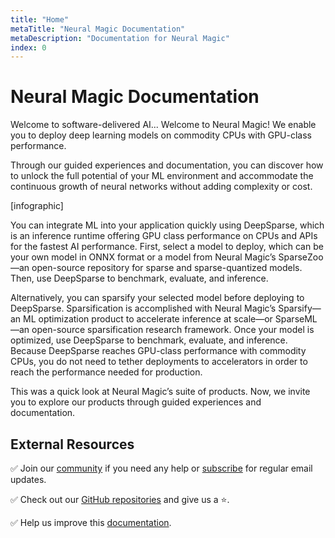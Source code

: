 ```yaml
---
title: "Home"
metaTitle: "Neural Magic Documentation"
metaDescription: "Documentation for Neural Magic"
index: 0
---
```


# Neural Magic Documentation

Welcome to software-delivered AI... Welcome to Neural Magic! We enable you to deploy deep learning models on commodity CPUs with GPU-class performance.

Through our guided experiences and documentation, you can discover how to unlock the full potential of your ML environment and accommodate the continuous growth of neural networks without adding complexity or cost.

[infographic]

You can integrate ML into your application quickly using DeepSparse, which is an inference runtime offering GPU class performance on CPUs and APIs for the fastest AI performance. First, select a model to deploy, which can be your own model in ONNX format or a model from Neural Magic’s SparseZoo&mdash;an open-source repository for sparse and sparse-quantized models. Then, use DeepSparse to benchmark, evaluate, and inference.

Alternatively, you can sparsify your selected model before deploying to DeepSparse. Sparsification is accomplished with Neural Magic’s Sparsify&mdash;an ML optimization product to accelerate inference at scale&mdash;or SparseML&mdash;an open-source sparsification research framework. Once your model is optimized, use DeepSparse to benchmark, evaluate, and inference. Because DeepSparse reaches GPU-class performance with commodity CPUs, you do not need to tether deployments to accelerators in order to reach the performance needed for production.

This was a quick look at Neural Magic’s suite of products. Now, we invite you to explore our products through guided experiences and documentation.

## External Resources

✅ Join our [community](https://join.slack.com/t/discuss-neuralmagic/shared_invite/zt-q1a1cnvo-YBoICSIw3L1dmQpjBeDurQ) if you need any help
or [subscribe](https://neuralmagic.com/deep-sparse-community/#subscribe) for regular email updates.

✅ Check out our [GitHub repositories](https://github.com/neuralmagic) and give us a ⭐.

✅ Help us improve this [documentation](https://github.com/neuralmagic/docs).
